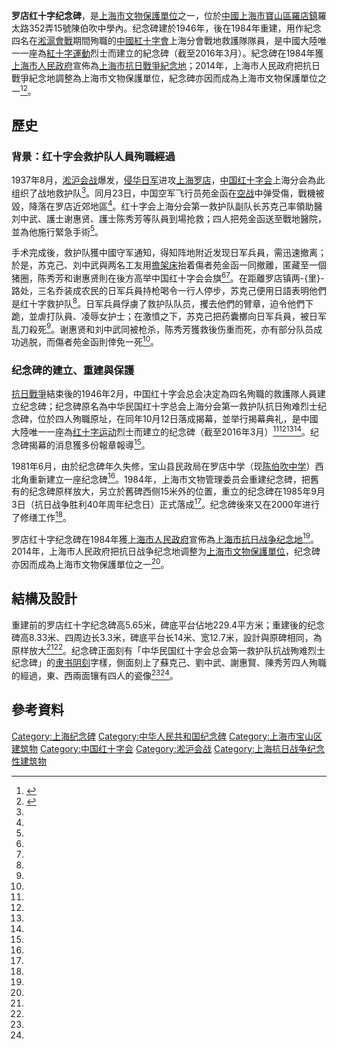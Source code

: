 {{文物保护单位
|级别 = 省级
|名称 = 罗店红十字纪念碑
|省名 = 上海市
|所在 = {{PRC}}[[上海市|上海市]][[羅店鎮_(上海市)|羅店鎮]]羅店鎮羅太路352弄15號陳伯吹中學內
|坐标 = {{coord|31.410668|121.339800}}
|分类 = 日本帝國主義侵略上海遺址紀念地
|时代 = 1946年
|登录 = 1984年3月19日<br />（2014年4月4日調整）
}}
{{external media
|image1=[http://www.lddaju.com/djxw/201504/W020150408484454114005.jpg 纪念碑正面外觀]
|image2=[http://bsxx.baoshan.sh.cn/bswz_website/UploadPath/editor/6360274149460801562547823.jpg?id=31830 纪念碑側面外觀]
}}
'''罗店红十字纪念碑'''，是[[上海市文物保護單位|上海市文物保護單位]]之一，位於[[中華人民共和國|中國]][[上海市|上海市]][[寶山區_(上海市)|寶山區]][[羅店鎮_(上海市)|羅店鎮]]羅太路352弄15號陳伯吹中學內。纪念碑建於1946年，後在1984年重建，用作紀念四名在[[淞滬會戰|淞滬會戰]]期間殉職的[[中國紅十字會|中國紅十字會]]上海分會戰地救護隊隊員，是中國大陸唯一一座為[[紅十字運動|紅十字運動]]烈士而建立的紀念碑（截至2016年3月）。紀念碑在1984年獲[[上海市人民政府|上海市人民政府]]宣佈為[[上海市抗日戰爭紀念地|上海市抗日戰爭紀念地]]；2014年，上海市人民政府把抗日戰爭紀念地調整為上海市文物保護單位，紀念碑亦因而成為上海市文物保護單位之一<ref>{{Cite book|title=新编上海大观|last=卢莹辉主编；吴云溥，曹宪镛，徐同甫，林路副主编|publisher=上海：[[上海社会科学院出版社|上海社会科学院出版社]]|year=1993.03|isbn=7-80515-697-2|pages=547-551}}</ref><ref>{{Cite book|title=中国文物地图集 上海分册|last=国家文物局主编|publisher=北京：[[中华地图学社|中华地图学社]]|year=2017.01|isbn=978-7-80031-643-2|pages=136-140}}</ref>。

== 歷史 ==
=== 背景：红十字会救护队人員殉職經過 ===
1937年8月，[[淞沪会战|淞沪会战]]爆发，[[侵华日军|侵华日军]]进攻[[上海|上海]][[羅店鎮_(上海市)|罗店]]，[[中国红十字会|中国红十字会]]上海分会為此组织了战地救护队<ref name="甘肃红十字会"/>。同月23日，中国空军飞行员苑金函在[[空战|空战]]中弹受傷，戰機被毀，降落在罗店近郊地區<ref name="上海市宝山区规划和土地管理局"/>。红十字会上海分会第一救护队副队长苏克己率領助醫刘中武、護士谢惠贤、護士陈秀芳等队員到場抢救；四人把苑金函送至戰地醫院，並為他施行緊急手術<ref name="甘肃红十字会"/>。

手术完成後，救护队獲中國守军通知，得知阵地附近发现日军兵員，需迅速撤离；於是，苏克己、刘中武與两名工友用[[擔架床|擔架床]]抬着傷者苑金函一同撤離，匿藏至一個猪圈，陈秀芳和谢惠贤則在後方高举中国红十字会会旗<ref name="甘肃红十字会"/><ref name="青年報"/>。在距離罗店镇两-{里}-路处，三名乔装成农民的日军兵員持枪喝令一行人停步，苏克己便用日語表明他們是红十字救护队<ref name="甘肃红十字会"/>。日军兵員俘虜了救护队队员，攫去他們的臂章，迫令他們下跪，並虐打队員、凌辱女护士；在激憤之下，苏克己把药囊擲向日军兵員，被日军乱刀殺死<ref name="青年報"/>。谢惠贤和刘中武同被枪杀，陈秀芳獲救後伤重而死，亦有部分队员成功逃脱，而傷者苑金函則倖免一死<ref name="青年報"/>。

=== 纪念碑的建立、重建與保護 ===
[[抗日戰爭|抗日戰爭]]結束後的1946年2月，中国红十字会总会决定為四名殉職的救護隊人員建立纪念碑；纪念碑原名為中华民国红十字总会上海分会第一救护队抗日殉难烈士纪念碑，位於四人殉職原址，在同年10月12日落成揭幕，並举行揭幕典礼，是中國大陸唯一一座為[[红十字运动|红十字运动]]烈士而建立的纪念碑（截至2016年3月）<ref name="上海市宝山区规划和土地管理局"/><ref name="青年報"/><ref name="上海宝山罗店"/><ref name="申报"/>。纪念碑揭幕的消息獲多份報章報導<ref name="甘肃红十字会"/>。

1981年6月，由於纪念碑年久失修，宝山县民政局在罗店中学（现[[陈伯吹中学|陈伯吹中学]]）西北角重新建立一座纪念碑<ref name="上海市宝山区规划和土地管理局"/>。1984年，上海市文物管理委员会重建纪念碑，把舊有的纪念碑原样放大，另立於舊碑西侧15米外的位置，重立的纪念碑在1985年9月3日（抗日战争胜利40年周年纪念日）正式落成<ref name="甘肃红十字会"/>。纪念碑後來又在2000年进行了修缮工作<ref name="甘肃红十字会"/>。

罗店红十字纪念碑在1984年獲[[上海市人民政府|上海市人民政府]]宣佈為[[上海市抗日战争纪念地|上海市抗日战争纪念地]]<ref name="甘肃红十字会"/>。2014年，上海市人民政府把抗日战争纪念地调整为[[上海市文物保護單位|上海市文物保護單位]]，纪念碑亦因而成為上海市文物保護單位之一<ref name="上海市人民政府"/>。

== 結構及設計 ==
重建前的罗店红十字纪念碑高5.65米，碑底平台佔地229.4平方米；重建後的纪念碑高8.33米、四周边长3.3米，碑底平台长14米、宽12.7米，設計與原碑相同，為原样放大<ref name="甘肃红十字会"/><ref name="上海市宝山区人民政府"/>。纪念碑正面刻有「中华民国红十字会总会第一救护队抗战殉难烈士纪念碑」的[[隶书|隶书]][[阴刻|阴刻]]字樣，側面刻上了蘇克己、劉中武、謝惠賢、陳秀芳四人殉職的經過，東、西兩面镶有四人的瓷像<ref name="甘肃红十字会"/><ref name="上海市宝山区人民政府"/>。

== 參考資料 ==
{{reflist|2|refs=
<ref name="申报">{{cite news|title=紅十字會建塔紀念殉難隊員|agency=申报|date=1946-10-12}}</ref>
<ref name="上海市宝山区人民政府">{{cite web|title=罗店红十字纪念碑|url=http://bsxx.baoshan.sh.cn/bswz_website/html/bsmh/bsmh_gzfw_rwbs_wwbh/2016-06-28/Detail_82003.htm|website=上海市宝山区人民政府|accessdate=2016-12-03|archiveurl=https://archive.is/20161203060958/http://bsxx.baoshan.sh.cn/bswz_website/html/bsmh/bsmh_gzfw_rwbs_wwbh/2016-06-28/Detail_82003.htm|archivedate=2016-12-03|deadurl=yes|date=2016-06-28}}</ref>
<ref name="上海市宝山区规划和土地管理局">{{cite web|title=罗店红十字纪念碑|url=http://www.shbsgh.gov.cn/60/13/42/200892421025.html|website=上海市宝山区规划和土地管理局|accessdate=2016-12-03|archiveurl=https://archive.is/20161203061008/http://www.shbsgh.gov.cn/60/13/42/200892421025.html|archivedate=2016-12-03|deadurl=yes|date=2008-08-22}}</ref>
<ref name="上海宝山罗店">{{cite web|author1=中共宝山区罗店镇委员会|author2=宝山区罗店镇人民政府|title=关于罗店镇红十字烈士纪念碑解说的公告|url=http://www.jinluodian.gov.cn/140/114/201632811415264.html|website=上海宝山罗店|accessdate=2016-12-03|archiveurl=https://archive.is/20161203061113/http://www.jinluodian.gov.cn/140/114/201632811415264.html|archivedate=2016-12-03|deadurl=yes|date=2016-03-25}}</ref>
<ref name="甘肃红十字会">{{cite news|author1=朱晓明|title=血染的纪念碑——记上海淞沪抗战战地救护中的红十字四烈士|url=http://www.gsredcross.org.cn/meitibaodao/guojiajiwaishenggongzuo/20150727/14133908955cdb.htm|accessdate=2016-12-03|agency=中国红十字报|date=2015-07-27|archiveurl=https://archive.is/20161203061305/http://www.gsredcross.org.cn/meitibaodao/guojiajiwaishenggongzuo/20150727/14133908955cdb.htm|archivedate=2016-12-03|deadurl=no}}</ref>
<ref name="上海市人民政府">{{cite web|title=上海市人民政府关于核定并公布 上海市文物保护单位的通知|url=http://wgj.sh.gov.cn/Attach/Attaches/month_1604/201604130124241307.pdf|publisher=上海市人民政府|accessdate=2016-12-03|archiveurl=https://web.archive.org/web/20161203061322/http://wgj.sh.gov.cn/Attach/Attaches/month_1604/201604130124241307.pdf|archivedate=2016-12-03|deadurl=no|date=2014-04-04|page=12}}</ref>
<ref name="青年報">{{cite news|author1=衣卓明 (编)|title=红十字医生救治掩护飞行员被俘 "举药囊向寇掷击"壮烈殉难|url=http://app.why.com.cn/epaper/qnb/images/2015-09/03/A08/QNBA08BQNBA08BC20150903_h.pdf|accessdate=2016-12-03|agency=青年報|date=2015-09-03|archiveurl=https://web.archive.org/web/20161203061431/http://app.why.com.cn/epaper/qnb/images/2015-09/03/A08/QNBA08BQNBA08BC20150903_h.pdf|archivedate=2016-12-03|deadurl=no}}</ref>
}}
{{上海市文物保护单位}}

[[Category:上海纪念碑|Category:上海纪念碑]]
[[Category:中华人民共和国纪念碑|Category:中华人民共和国纪念碑]]
[[Category:上海市宝山区建筑物|Category:上海市宝山区建筑物]]
[[Category:中国红十字会|Category:中国红十字会]]
[[Category:淞沪会战|Category:淞沪会战]]
[[Category:上海抗日战争纪念性建筑物|Category:上海抗日战争纪念性建筑物]]